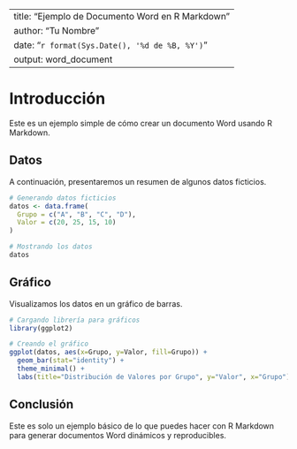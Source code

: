 
---
title: "Ejemplo de Documento Word en R Markdown"
author: "Tu Nombre"
date: "`r format(Sys.Date(), '%d de %B, %Y')`"
output: word_document
---

# Introducción

Este es un ejemplo simple de cómo crear un documento Word usando R Markdown.

## Datos

A continuación, presentaremos un resumen de algunos datos ficticios.

```r
# Generando datos ficticios
datos <- data.frame(
  Grupo = c("A", "B", "C", "D"),
  Valor = c(20, 25, 15, 10)
)

# Mostrando los datos
datos
```

## Gráfico

Visualizamos los datos en un gráfico de barras.

```r
# Cargando librería para gráficos
library(ggplot2)

# Creando el gráfico
ggplot(datos, aes(x=Grupo, y=Valor, fill=Grupo)) +
  geom_bar(stat="identity") +
  theme_minimal() +
  labs(title="Distribución de Valores por Grupo", y="Valor", x="Grupo")
```

## Conclusión

Este es solo un ejemplo básico de lo que puedes hacer con R Markdown para generar documentos Word dinámicos y reproducibles.
